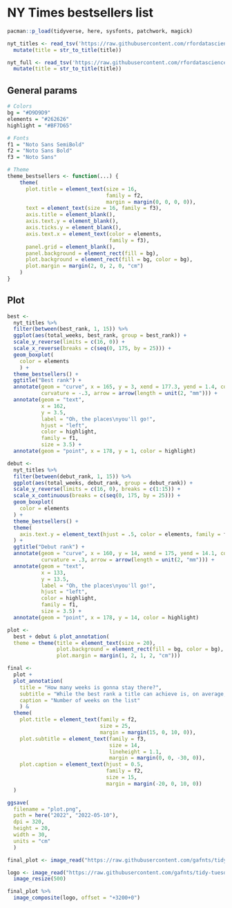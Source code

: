 # NY Times bestsellers list

```r
pacman::p_load(tidyverse, here, sysfonts, patchwork, magick)
```

```r
nyt_titles <- read_tsv('https://raw.githubusercontent.com/rfordatascience/tidytuesday/master/data/2022/2022-05-10/nyt_titles.tsv') %>% 
  mutate(title = str_to_title(title))

nyt_full <- read_tsv('https://raw.githubusercontent.com/rfordatascience/tidytuesday/master/data/2022/2022-05-10/nyt_full.tsv') %>% 
  mutate(title = str_to_title(title))
```

## General params

```r
# Colors
bg = "#D9D9D9"
elements = "#262626"
highlight = "#BF7D65"

# Fonts
f1 = "Noto Sans SemiBold"
f2 = "Noto Sans Bold"
f3 = "Noto Sans"

# Theme
theme_bestsellers <- function(...) {
    theme(
      plot.title = element_text(size = 16, 
                                family = f2, 
                                margin = margin(0, 0, 0, 0)),
      text = element_text(size = 16, family = f3),
      axis.title = element_blank(),
      axis.text.y = element_blank(),
      axis.ticks.y = element_blank(),
      axis.text.x = element_text(color = elements, 
                                 family = f3),
      panel.grid = element_blank(),
      panel.background = element_rect(fill = bg),
      plot.background = element_rect(fill = bg, color = bg),
      plot.margin = margin(2, 0, 2, 0, "cm")
    )
}
```

## Plot

```r
best <- 
  nyt_titles %>% 
  filter(between(best_rank, 1, 15)) %>% 
  ggplot(aes(total_weeks, best_rank, group = best_rank)) +
  scale_y_reverse(limits = c(16, 0)) +
  scale_x_reverse(breaks = c(seq(0, 175, by = 25))) +
  geom_boxplot(
    color = elements
    ) +
  theme_bestsellers() +
  ggtitle("Best rank") +
  annotate(geom = "curve", x = 165, y = 3, xend = 177.3, yend = 1.4, color = highlight,
           curvature = -.3, arrow = arrow(length = unit(2, "mm"))) +
  annotate(geom = "text", 
           x = 162, 
           y = 3.5, 
           label = "Oh, the places\nyou'll go!", 
           hjust = "left",
           color = highlight,
           family = f1,
           size = 3.5) +
  annotate(geom = "point", x = 178, y = 1, color = highlight)

debut <- 
  nyt_titles %>% 
  filter(between(debut_rank, 1, 15)) %>% 
  ggplot(aes(total_weeks, debut_rank, group = debut_rank)) +
  scale_y_reverse(limits = c(16, 0), breaks = c(1:15)) +
  scale_x_continuous(breaks = c(seq(0, 175, by = 25))) +
  geom_boxplot(
    color = elements
  ) +
  theme_bestsellers() + 
  theme(
    axis.text.y = element_text(hjust = .5, color = elements, family = f3)
  ) +
  ggtitle("Debut rank") +
  annotate(geom = "curve", x = 160, y = 14, xend = 175, yend = 14.1, color = highlight,
           curvature = .3, arrow = arrow(length = unit(2, "mm"))) +
  annotate(geom = "text", 
           x = 133, 
           y = 13.5, 
           label = "Oh, the places\nyou'll go!", 
           hjust = "left",
           color = highlight,
           family = f1,
           size = 3.5) +
  annotate(geom = "point", x = 178, y = 14, color = highlight)

plot <- 
  best + debut & plot_annotation(
  theme = theme(title = element_text(size = 20),
                plot.background = element_rect(fill = bg, color = bg),
                plot.margin = margin(1, 2, 1, 2, "cm"))) 

final <- 
  plot +
  plot_annotation(
    title = "How many weeks is gonna stay there?",
    subtitle = "While the best rank a title can achieve is, on average, directly related to the number\nof weeks on the New York Times bestseller list, the position with which the book entered\nthe list has no bearing on how long is going to stay there.",
    caption = "Number of weeks on the list"
    ) &
  theme(
    plot.title = element_text(family = f2, 
                              size = 25, 
                              margin = margin(15, 0, 10, 0)),
    plot.subtitle = element_text(family = f3, 
                                 size = 14, 
                                 lineheight = 1.1,
                                 margin = margin(0, 0, -30, 0)),
    plot.caption = element_text(hjust = 0.5, 
                                family = f2, 
                                size = 15, 
                                margin = margin(-20, 0, 10, 0))
  )

ggsave(
  filename = "plot.png",
  path = here("2022", "2022-05-10"),
  dpi = 320,
  height = 20,
  width = 30,
  units = "cm"
  )
```

```r
final_plot <- image_read("https://raw.githubusercontent.com/gafnts/tidy-tuesday/main/2022/2022-05-10/plot.png")

logo <- image_read("https://raw.githubusercontent.com/gafnts/tidy-tuesday/main/2022/2022-05-10/nyt_logo.png") %>% 
  image_resize(500)

final_plot %>% 
  image_composite(logo, offset = "+3200+0")
```
